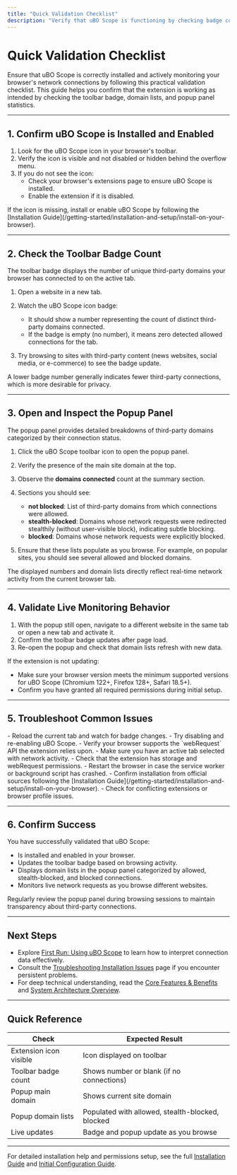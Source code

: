 ```yaml
---
title: "Quick Validation Checklist"
description: "Verify that uBO Scope is functioning by checking badge counts, domain lists, and popup panel statistics. This checklist helps confirm your extension is active and properly monitoring network requests."
---
```


# Quick Validation Checklist

Ensure that uBO Scope is correctly installed and actively monitoring your browser's network connections by following this practical validation checklist. This guide helps you confirm that the extension is working as intended by checking the toolbar badge, domain lists, and popup panel statistics.

---

## 1. Confirm uBO Scope is Installed and Enabled

1. Look for the uBO Scope icon in your browser's toolbar.
2. Verify the icon is visible and not disabled or hidden behind the overflow menu.
3. If you do not see the icon:
   - Check your browser's extensions page to ensure uBO Scope is installed.
   - Enable the extension if it is disabled.

<Check>
If the icon is missing, install or enable uBO Scope by following the [Installation Guide](/getting-started/installation-and-setup/install-on-your-browser).
</Check>

---

## 2. Check the Toolbar Badge Count

The toolbar badge displays the number of unique third-party domains your browser has connected to on the active tab.

1. Open a website in a new tab.
2. Watch the uBO Scope icon badge:
   - It should show a number representing the count of distinct third-party domains connected.
   - If the badge is empty (no number), it means zero detected allowed connections for the tab.

3. Try browsing to sites with third-party content (news websites, social media, or e-commerce) to see the badge update.

<Tip>
A lower badge number generally indicates fewer third-party connections, which is more desirable for privacy.
</Tip>

---

## 3. Open and Inspect the Popup Panel

The popup panel provides detailed breakdowns of third-party domains categorized by their connection status.

1. Click the uBO Scope toolbar icon to open the popup panel.
2. Verify the presence of the main site domain at the top.
3. Observe the **domains connected** count at the summary section.
4. Sections you should see:
   - **not blocked**: List of third-party domains from which connections were allowed.
   - **stealth-blocked**: Domains whose network requests were redirected stealthily (without user-visible block), indicating subtle blocking.
   - **blocked**: Domains whose network requests were explicitly blocked.

5. Ensure that these lists populate as you browse. For example, on popular sites, you should see several allowed and blocked domains.

<Note>
The displayed numbers and domain lists directly reflect real-time network activity from the current browser tab.
</Note>

---

## 4. Validate Live Monitoring Behavior

1. With the popup still open, navigate to a different website in the same tab or open a new tab and activate it.
2. Confirm the toolbar badge updates after page load.
3. Re-open the popup and check that domain lists refresh with new data.

If the extension is not updating:

- Make sure your browser version meets the minimum supported versions for uBO Scope (Chromium 122+, Firefox 128+, Safari 18.5+).
- Confirm you have granted all required permissions during initial setup.

---

## 5. Troubleshoot Common Issues

<AccordionGroup title="Common Problems and Solutions">
<Accordion title="Badge Count Not Updating">
- Reload the current tab and watch for badge changes.
- Try disabling and re-enabling uBO Scope.
- Verify your browser supports the `webRequest` API the extension relies upon.
</Accordion>
<Accordion title="Popup Shows No Data or 'NO DATA'">
- Make sure you have an active tab selected with network activity.
- Check that the extension has storage and webRequest permissions.
- Restart the browser in case the service worker or background script has crashed.
</Accordion>
<Accordion title="Extension Icon Missing">
- Confirm installation from official sources following the [Installation Guide](/getting-started/installation-and-setup/install-on-your-browser).
- Check for conflicting extensions or browser profile issues.
</Accordion>
</AccordionGroup>

---

## 6. Confirm Success

You have successfully validated that uBO Scope:

- Is installed and enabled in your browser.
- Updates the toolbar badge based on browsing activity.
- Displays domain lists in the popup panel categorized by allowed, stealth-blocked, and blocked connections.
- Monitors live network requests as you browse different websites.

<Tip>
Regularly review the popup panel during browsing sessions to maintain transparency about third-party connections.
</Tip>

---

## Next Steps

- Explore [First Run: Using uBO Scope](/getting-started/first-steps-and-validation/using-the-extension) to learn how to interpret connection data effectively.
- Consult the [Troubleshooting Installation Issues](/getting-started/first-steps-and-validation/troubleshooting-setup) page if you encounter persistent problems.
- For deep technical understanding, read the [Core Features & Benefits](/overview/introduction-core-value/core-features-benefits) and [System Architecture Overview](/overview/architecture-concepts/system-architecture-overview).

---

## Quick Reference

| Check | Expected Result |
| --- | --- |
| Extension icon visible | Icon displayed on toolbar |
| Toolbar badge count | Shows number or blank (if no connections) |
| Popup main domain | Shows current site domain |
| Popup domain lists | Populated with allowed, stealth-blocked, blocked |
| Live updates | Badge and popup update as you browse |

---

For detailed installation help and permissions setup, see the full [Installation Guide](/getting-started/installation-and-setup/install-on-your-browser) and [Initial Configuration Guide](/getting-started/installation-and-setup/first-setup).